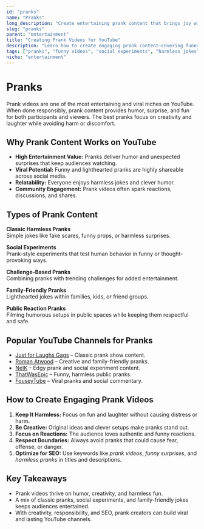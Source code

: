 ```yaml
---
id: "pranks"
name: "Pranks"
long_description: "Create entertaining prank content that brings joy without harm"
slug: "pranks"
parent: "entertainment"
title: "Creating Prank Videos for YouTube"
description: "Learn how to create engaging prank content—covering funny surprises, social experiments, harmless jokes, and entertaining reactions."
tags: ["pranks", "funny videos", "social experiments", "harmless jokes", "prank ideas", "entertainment content"]
niche: "entertainment"
---
```


# Pranks

Prank videos are one of the most entertaining and viral niches on YouTube. When done responsibly, prank content provides humor, surprise, and fun for both participants and viewers. The best pranks focus on creativity and laughter while avoiding harm or discomfort.

## Why Prank Content Works on YouTube

- **High Entertainment Value:** Pranks deliver humor and unexpected surprises that keep audiences watching.  
- **Viral Potential:** Funny and lighthearted pranks are highly shareable across social media.  
- **Relatability:** Everyone enjoys harmless jokes and clever humor.  
- **Community Engagement:** Prank videos often spark reactions, discussions, and shares.  

## Types of Prank Content

**Classic Harmless Pranks**  
Simple jokes like fake scares, funny props, or harmless surprises.  

**Social Experiments**  
Prank-style experiments that test human behavior in funny or thought-provoking ways.  

**Challenge-Based Pranks**  
Combining pranks with trending challenges for added entertainment.  

**Family-Friendly Pranks**  
Lighthearted jokes within families, kids, or friend groups.  

**Public Reaction Pranks**  
Filming humorous setups in public spaces while keeping them respectful and safe.  

## Popular YouTube Channels for Pranks

- [Just for Laughs Gags](https://www.youtube.com/@JustForLaughsTV) – Classic prank show content.  
- [Roman Atwood](https://www.youtube.com/@RomanAtwood) – Creative and family-friendly pranks.  
- [NelK](https://www.youtube.com/@nelkfilmz) – Edgy prank and social experiment content.  
- [ThatWasEpic](https://www.youtube.com/@ThatWasEpic11) – Funny, harmless public pranks.  
- [FouseyTube](https://www.youtube.com/@fouseyTUBE) – Viral pranks and social commentary.  

## How to Create Engaging Prank Videos

1. **Keep It Harmless:** Focus on fun and laughter without causing distress or harm.  
2. **Be Creative:** Original ideas and clever setups make pranks stand out.  
3. **Focus on Reactions:** The audience loves authentic and funny reactions.  
4. **Respect Boundaries:** Always avoid pranks that could cause fear, offense, or danger.  
5. **Optimize for SEO:** Use keywords like *prank videos*, *funny surprises*, and *harmless pranks* in titles and descriptions.  

## Key Takeaways

- Prank videos thrive on humor, creativity, and harmless fun.  
- A mix of classic pranks, social experiments, and family-friendly jokes keeps audiences entertained.  
- With creativity, responsibility, and SEO, prank creators can build viral and lasting YouTube channels.  